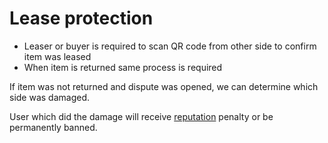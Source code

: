 # Lease protection

- Leaser or buyer is required to scan QR code from other side to confirm item was leased
- When item is returned same process is required

If item was not returned and dispute was opened, we can determine which side was damaged.

User which did the damage will receive [reputation](Reputation-system#penalties) penalty or be permanently banned.
